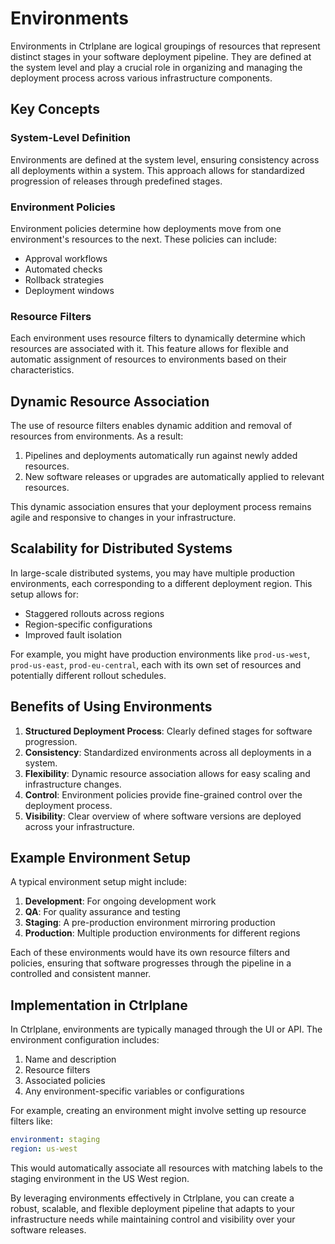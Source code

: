 # Environments

Environments in Ctrlplane are logical groupings of resources that represent
distinct stages in your software deployment pipeline. They are defined at the
system level and play a crucial role in organizing and managing the deployment
process across various infrastructure components.


<div className="flex justify-center pt-4">
  <Youtube videoId="oe3OhfjlLSk" />
</div>

## Key Concepts

### System-Level Definition

Environments are defined at the system level, ensuring consistency across all
deployments within a system. This approach allows for standardized progression
of releases through predefined stages.

### Environment Policies

Environment policies determine how deployments move from one environment's
resources to the next. These policies can include:

- Approval workflows
- Automated checks
- Rollback strategies
- Deployment windows

### Resource Filters

Each environment uses resource filters to dynamically determine which resources
are associated with it. This feature allows for flexible and automatic
assignment of resources to environments based on their characteristics.

## Dynamic Resource Association

The use of resource filters enables dynamic addition and removal of resources
from environments. As a result:

1. Pipelines and deployments automatically run against newly added resources.
2. New software releases or upgrades are automatically applied to relevant
   resources.

This dynamic association ensures that your deployment process remains agile and
responsive to changes in your infrastructure.

## Scalability for Distributed Systems

In large-scale distributed systems, you may have multiple production
environments, each corresponding to a different deployment region. This setup
allows for:

- Staggered rollouts across regions
- Region-specific configurations
- Improved fault isolation

For example, you might have production environments like `prod-us-west`,
`prod-us-east`, `prod-eu-central`, each with its own set of resources and
potentially different rollout schedules.

## Benefits of Using Environments

1. **Structured Deployment Process**: Clearly defined stages for software
   progression.
2. **Consistency**: Standardized environments across all deployments in a
   system.
3. **Flexibility**: Dynamic resource association allows for easy scaling and
   infrastructure changes.
4. **Control**: Environment policies provide fine-grained control over the
   deployment process.
5. **Visibility**: Clear overview of where software versions are deployed across
   your infrastructure.

## Example Environment Setup

A typical environment setup might include:

1. **Development**: For ongoing development work
2. **QA**: For quality assurance and testing
3. **Staging**: A pre-production environment mirroring production
4. **Production**: Multiple production environments for different regions

Each of these environments would have its own resource filters and policies,
ensuring that software progresses through the pipeline in a controlled and
consistent manner.

## Implementation in Ctrlplane

In Ctrlplane, environments are typically managed through the UI or API. The
environment configuration includes:

1. Name and description
2. Resource filters
3. Associated policies
4. Any environment-specific variables or configurations

For example, creating an environment might involve setting up resource filters
like:

```yaml
environment: staging
region: us-west
```

This would automatically associate all resources with matching labels to the
staging environment in the US West region.

By leveraging environments effectively in Ctrlplane, you can create a robust,
scalable, and flexible deployment pipeline that adapts to your infrastructure
needs while maintaining control and visibility over your software releases.

